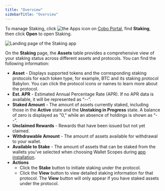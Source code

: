 ```yaml
---
title: "Overview"
sidebarTitle: "Overview"
---
```

To manage Staking, click <img src="/en/images/common/icon_apps.svg" className="icon" alt="the Apps icon"/> on [Cobo Portal](https://portal.cobo.com/login), find **Staking**, then click **Open** to open Staking.

<img src="/en/images/portal-apps/staking/staking_overview.png" className="screenshot_full_screen" alt="Landing page of the Staking app"/>

On the **Staking** page, the **Assets** table provides a comprehensive view of your staking status across different assets and protocols. You can find the following information:

- **Asset** - Displays supported tokens and the corresponding staking protocols for each token type, for example, BTC and its staking protocol Babylon. You can click the protocol icons or names to learn more about the protocol.
- **Est. APR** - Estimated Annual Percentage Rate (APR). If no APR data is available, it will be represented as “--”.
- **Staked Amount** - The amount of assets currently staked, including those in the **Active** state and the **Unstaking in Progress** state. A balance of zero is displayed as "0," while an absence of holdings is shown as “--”.
- **Unclaimed Rewards** - Rewards that have been issued but not yet claimed. 
- **Withdrawable Amount** - The amount of assets available for withdrawal to your wallet.
- **Available to Stake** - The amount of assets that can be staked from the wallets you've selected when choosing Wallet Scopes during [app installation](/en/portal/portal-apps/browse-and-install). 
-  **Actions** 
    - Click the **Stake** button to initiate staking under the protocol.
    - Click the **View** button to view detailed staking information for that protocol.
    <Info>The **View** button will only appear if you have staked assets under the protocol.</Info>
